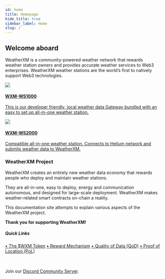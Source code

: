 ```yaml
---
id: home
title: Homepage
hide_title: true
sidebar_label: Home
slug: /
---
```



## Welcome aboard 

WeatherXM is a community-powered weather network that rewards weather station owners and provides accurate weather services to Web3 enterprises.
WeatherXM weather stations are the world’s first to natively support Web3 technologies.

<section class="product-container">
  <div class="device">
    <a href="/wxm-devices/wifi-m5-bundle/wxm-ws1000-introduction">
      <img src={useBaseUrl("img/home/m5.png")} />
      <div class="device-info">
        <h4>WXM-WS1000</h4>
        <p>This is our developer friendly, local weather data Gateway bundled with an easy to set up all-in-one weather station.</p>
      </div>
    </a>
  </div>
  <div class="device">
    <a href="/wxm-devices/helium-bundle/wxm-ws2000-introduction">
      <img src={useBaseUrl("/img/home/helium.png")} />
      <div class="device-info">
        <h4>WXM-WS2000</h4>
        <p>Compatible all-in-one weather station. Connects to Helium network and submits weather data to WeatherXM.</p>
      </div>
    </a>
  </div>
</section>

<div class=" no-shadow">
  <h3>WeatherXM Project</h3>
  <p>WeatherXM creates an entirely new weather data economy that rewards people who deploy and maintain weather stations.</p>
    <p>They are all-in-one, easy to deploy, energy and communication autonomous, and designed for large-scale deployment.
    WeatherXM makes weather-related smart contracts on-chain a reality.</p>
    <p>This documentation site attempts to explain various aspects of the WeatherXM project.</p>
    <p><b>Thank you for supporting WeatherXM!</b></p>
  <h5 class="quickLinks">Quick Links</h5>
  <a className="block" href="/tokenomics">&#8226; The $WXM Token</a>
  <a className="block" href="/reward-mechanism/">&#8226; Reward Mechanism</a>
  <a className="block" href="/project/quality-of-data/">&#8226; Quality of Data (QoD)</a>
  <a className="block" href="/project/proof-of-location/">&#8226; Proof of Location (PoL)</a>
</div>
<br></br>
<p>Join our <a href="https://weatherxm.com/discord" target="_blank" rel="noopener noreferrer">Discord Community Server</a>.</p>
